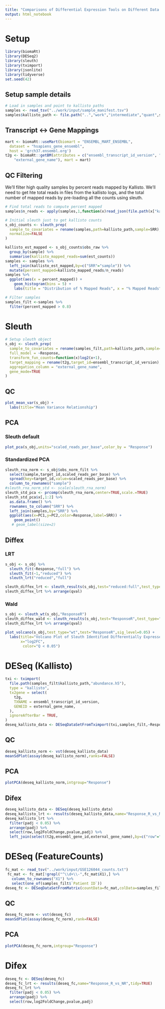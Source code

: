 ```yaml
---
title: "Comparisons of Differential Expression Tools on Different Data Sources"
output: html_notebook
---
```


# Setup
```r
library(biomaRt)
library(DESeq2)
library(sleuth)
library(tximport)
library(jsonlite)
library(tidyverse)
set.seed(42)
```

## Setup sample details
```r
# Load in samples and point to kallisto paths
samples <- read_tsv("../work/input/sample_manifest.tsv")
samples$kallisto_path <- file.path("..","work","intermediate","quant",samples$SRR)
```

## Transcript <-> Gene Mappings
```r
mart <- biomaRt::useMart(biomart = "ENSEMBL_MART_ENSEMBL",
  dataset = "hsapiens_gene_ensembl",
  host = 'grch37.ensembl.org')
t2g <- biomaRt::getBM(attributes = c("ensembl_transcript_id_version", "ensembl_gene_id",
    "external_gene_name"), mart = mart)
```

## QC Filtering
We'll filter high quality samples by percent reads mapped by Kallisto. We'll need to get hte total reads in files from the kallisto logs, and the total number of mapped reads by pre-loading all the counts using sleuth. 
```r
# Find total reads to compute percent mapped
samples$n_reads <- apply(samples,1,function(x)read_json(file.path(x["kallisto_path"],"run_info.json"))$n_processed)
```

```r
# Initial sleuth just to get kallisto counts
s_obj_counts <- sleuth_prep(
  sample_to_covariates = rename(samples,path=kallisto_path,sample=SRR),
  normalize=FALSE
)
```

```r
kallisto_est_mapped <- s_obj_counts$obs_raw %>%
  group_by(sample) %>%
  summarise(kallisto_mapped_reads=sum(est_counts))
samples <- samples %>% 
  left_join(kallisto_est_mapped,by=c("SRR"="sample")) %>%
  mutate(percent_mapped=kallisto_mapped_reads/n_reads) 
samples %>%
  ggplot(aes(x = percent_mapped)) +
    geom_histogram(bins = 5) +
    labs(title = "Distribution of % Mapped Reads", x = "% Mapped Reads")
```

```r
# Filter samples
samples_filt <-samples %>% 
  filter(percent_mapped > 0.8)
```



# Sleuth


```r
# Setup sleuth object
s_obj <- sleuth_prep(
  sample_to_covariates = rename(samples_filt,path=kallisto_path,sample=SRR),
  full_model = ~Response,
  transform_fun_counts=function(x)log2(x+1),
  target_mapping = rename(t2g,target_id=ensembl_transcript_id_version),
  aggregation_column = "external_gene_name",
  gene_mode=TRUE
)
```
## QC

```r
plot_mean_var(s_obj) +
  labs(title="Mean Variance Relationship")
```


## PCA 

### Sleuth default
```r
plot_pca(s_obj,units="scaled_reads_per_base",color_by = "Response")
```

### Standardized PCA
```r
sleuth_rna_norm <- s_obj$obs_norm_filt %>% 
  select(sample,target_id,scaled_reads_per_base) %>%
  spread(key=target_id,value=scaled_reads_per_base) %>%
  column_to_rownames("sample")
#sleuth_rna_norm_std <- scale(sleuth_rna_norm)
sleuth_std_pca <- prcomp(sleuth_rna_norm,center=TRUE,scale.=TRUE)
sleuth_std_pca$x[,1:2] %>%
  as.data.frame() %>%
  rownames_to_column("SRR") %>%
  left_join(samples,by="SRR") %>%
  ggplot(aes(x=PC1,y=PC2,color=Response,label=SRR)) +
    geom_point() 
   # geom_label(size=2)
```

## Diffex

### LRT
```r
s_obj <- s_obj %>%
  sleuth_fit(~Response,"full") %>%
  sleuth_fit(~1,"reduced") %>%
  sleuth_lrt("reduced","full")
```
```r
sleuth_diffex_lrt <- sleuth_results(s_obj,test="reduced:full",test_type="lrt")
sleuth_diffex_lrt %>% arrange(qval)
```

### Wald
```r
s_obj <- sleuth_wt(s_obj,"ResponseR")
sleuth_diffex_wald <- sleuth_results(s_obj,test="ResponseR",test_type="wald")
sleuth_diffex_lrt %>% arrange(qval)
```
```r
plot_volcano(s_obj,test_type="wt",test="ResponseR",sig_level=0.05) +
  labs(title="Volcano Plot of Sleuth Identified Differentially Expressed Genes",
       x="log2FC",
        color="Q < 0.05")
```

# DESeq (Kallisto)
```r
txi <- tximport(
  file.path(samples_filt$kallisto_path,"abundance.h5"),
  type = "kallisto",
  tx2gene = select(
    t2g,
    TXNAME = ensembl_transcript_id_version,
    GENEID = external_gene_name,
  ),
  ignoreAfterBar = TRUE,
)
deseq_kallisto_data <- DESeqDataSetFromTximport(txi,samples_filt,~Response)

```

## QC
```r
deseq_kallisto_norm <- vst(deseq_kallisto_data)
meanSdPlot(assay(deseq_kallisto_norm),ranks=FALSE)
```


## PCA
```r
plotPCA(deseq_kallisto_norm,intgroup="Response")
```
## Difex
```r
deseq_kallisto_data <- DESeq(deseq_kallisto_data)
deseq_kallisto_lrt <- results(deseq_kallisto_data,name="Response_R_vs_NR",tidy=TRUE)
deseq_kallisto_lrt %>% 
  filter(padj < 0.05) %>%
  arrange(padj) %>%
  select(row,log2FoldChange,pvalue,padj) %>%
  left_join(select(t2g,ensembl_gene_id,external_gene_name),by=c("row"="ensembl_gene_id"))
```

# DESeq (FeatureCounts)
```r
fc_mat <- read_tsv("../work/input/GSE126044_counts.txt")
 fc_mat <- fc_mat[!grepl("^\\d+\\-",fc_mat$X1),] %>%
   column_to_rownames("X1") %>%
   select(one_of(samples_filt$`Patient ID`))
deseq_fc <- DESeqDataSetFromMatrix(countData=fc_mat,colData=samples_filt,design=~Response)
```

## QC
```r
deseq_fc_norm <- vst(deseq_fc)
meanSdPlot(assay(deseq_fc_norm),rank=FALSE)
```


## PCA
```r
plotPCA(deseq_fc_norm,intgroup="Response")
```

# Difex
```r
deseq_fc <- DESeq(deseq_fc)
deseq_fc_lrt <- results(deseq_fc,name="Response_R_vs_NR",tidy=TRUE)
deseq_fc_lrt %>% 
  filter(padj < 0.05) %>%
  arrange(padj) %>%
  select(row,log2FoldChange,pvalue,padj)
```


